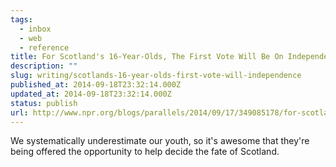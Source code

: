 ```yaml
---
tags:
  - inbox
  - web
  - reference
title: For Scotland's 16-Year-Olds, The First Vote Will Be On Independence
description: ""
slug: writing/scotlands-16-year-olds-first-vote-will-independence
published_at: 2014-09-18T23:32:14.000Z
updated_at: 2014-09-18T23:32:14.000Z
status: publish
url: http://www.npr.org/blogs/parallels/2014/09/17/349085178/for-scotlands-16-year-olds-the-first-vote-will-be-on-independence
---
```

We systematically underestimate our youth, so it's awesome that they're being offered the opportunity to help decide the fate of Scotland.
